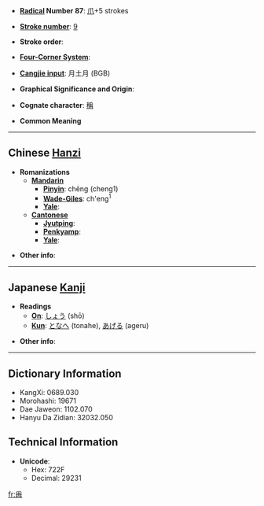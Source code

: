 * '''[[Wiktionary:Chinese radical index| Radical]] Number 87''': [[Wiktionary:Chinese radical index 爪|爪]]+5 strokes

* '''[[Wiktionary:Chinese total strokes index|Stroke number]]''': [[Wiktionary:Chinese total strokes index 9|9]]

* '''Stroke order''': 

* '''[[Wiktionary:Chinese four corner index|Four-Corner System]]''': 

* '''[[Wiktionary:Chinese Cangjie index|Cangjie input]]''': 月土月 (BGB)

* '''Graphical Significance and Origin''': 

* '''Cognate character''': [[稱]]

* '''Common Meaning'''

----

== Chinese [[Hanzi]] ==

* '''Romanizations'''
** '''[[Mandarin]]'''
*** '''[[Pinyin]]''': chēng (cheng1)
*** '''[[Wade-Giles]]''': ch'eng<sup>1</sup>
*** '''[[Yale]]''': 
** '''[[Cantonese]]'''
*** '''[[Jyutping]]''':
*** '''[[Penkyamp]]''': 
*** '''[[Yale]]''': 

* '''Other info''': 

----

== Japanese [[Kanji]] ==

* '''Readings'''
** '''[[On]]''': [[しょう]] (shō)
** '''[[Kun]]''': [[となへ]] (tonahe), [[あげる]] (ageru)

* '''Other info''':  

----

== Dictionary Information ==

* KangXi: 0689.030
* Morohashi: 19671
* Dae Jaweon: 1102.070
* Hanyu Da Zidian: 32032.050

== Technical Information ==

* '''Unicode''':
** Hex: 722F
** Decimal: 29231

[[fr:爯]]